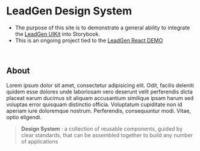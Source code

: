 
<Meta title='Start Here' />

# LeadGen Design System

- The purpose of this site is to demonstrate a general ability to integrate the [LeadGen UIKit](https://www.figma.com/file/xGF6TXDWOoigzGthqp9i70/LG-UIKit-v3?node-id=665%3A0) into Storybook.
- This is an ongoing project tied to the [LeadGen React DEMO](https://ch-leadgen-demo.netlify.app)

<p>&nbsp;</p>

## About

Lorem ipsum dolor sit amet, consectetur adipisicing elit. Odit, facilis deleniti quidem esse dolores unde laboriosam vero deserunt velit perferendis dicta placeat earum ducimus sit aliquam accusantium similique ipsam harum sed voluptas error quisquam distinctio officia. Voluptatum cupiditate non id aperiam iure doloremque nostrum. Perferendis, consequuntur modi. Vitae, optio eligendi.

> **Design System**
> : a collection of reusable components, guided by clear standards, that can be assembled together to build any number of applications
